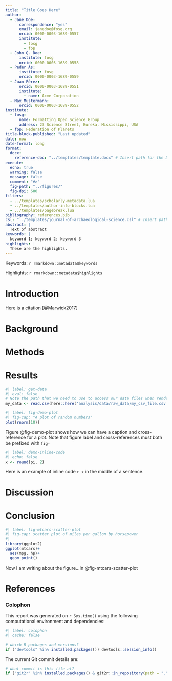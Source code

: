 ```yaml
---
title: "Title Goes Here"
author:
  - Jane Doe:
      correspondence: "yes"
      email: janedoe@fosg.org
      orcid: 0000-0003-1689-0557
      institute:
        - fosg
        - fop
  - John Q. Doe:
      institute: fosg
      orcid: 0000-0003-1689-0558
  - Peder Ås:
      institute: fosg
      orcid: 0000-0003-1689-0559
  - Juan Pérez:
      orcid: 0000-0003-1689-0551
      institute:
        - name: Acme Corporation
  - Max Mustermann:
      orcid: 0000-0003-1689-0552
institute:
  - fosg:
      name: Formatting Open Science Group
      address: 23 Science Street, Eureka, Mississippi, USA
  - fop: Federation of Planets
title-block-published: "Last updated"  
date: now
date-format: long
format: 
  docx:
    reference-doc: "../templates/template.docx" # Insert path for the DOCX file
execute:
  echo: true
  warning: false
  message: false
  comment: "#>"
  fig-path: "../figures/"
  fig-dpi: 600
filters:
  - ../templates/scholarly-metadata.lua
  - ../templates/author-info-blocks.lua
  - ../templates/pagebreak.lua
bibliography: references.bib
csl: "../templates/journal-of-archaeological-science.csl" # Insert path for the bib-style
abstract: |
  Text of abstract
keywords: |
  keyword 1; keyword 2; keyword 3
highlights: |
  These are the highlights. 
---
```


<!-- This is the format for text comments that will be ignored during renderings. Do not put R code in these comments because it will not be ignored. -->

<!-- With the following code you can access and display values from the yml header above. -->

Keywords: `r rmarkdown::metadata$keywords`

Highlights: `r rmarkdown::metadata$highlights`

<!-- The actual document text starts here: -->

# Introduction

Here is a citation [@Marwick2017]

# Background

# Methods

# Results

<!-- Here's some example analysis code: -->

```r
#| label: get-data
#| eval: false
# Note the path that we need to use to access our data files when rendering this document
my_data <- read.csv(here::here('analysis/data/raw_data/my_csv_file.csv'))
```

```r
#| label: fig-demo-plot
#| fig-cap: "A plot of random numbers"
plot(rnorm(10))
```

Figure @fig-demo-plot shows how we can have a caption and cross-reference for a plot. Note that figure label and cross-references must both be prefixed with `fig-`

```r
#| label: demo-inline-code
#| echo: false
x <- round(pi, 2)
```

Here is an example of inline code `r x` in the middle of a sentence.

# Discussion

# Conclusion

```r
#| label: fig-mtcars-scatter-plot
#| fig-cap: scatter plot of miles per gallon by horsepower
#| 
library(ggplot2) 
ggplot(mtcars)+
  aes(mpg, hp)+
  geom_point()

```
Now I am writing about the figure...In @fig-mtcars-scatter-plot

<!-- The following line inserts a page break  -->

\newpage

# References

<!-- The following line ensures the references appear here for the MS Word or HTML output files, rather than right at the end of the document (this will not work for PDF files):  -->

::: {#refs}
:::

\newpage

### Colophon

This report was generated on `r Sys.time()` using the following computational environment and dependencies:

```r
#| label: colophon
#| cache: false

# which R packages and versions?
if ("devtools" %in% installed.packages()) devtools::session_info()
```

The current Git commit details are:

```r
# what commit is this file at? 
if ("git2r" %in% installed.packages() & git2r::in_repository(path = ".")) git2r::repository(here::here())  
```
